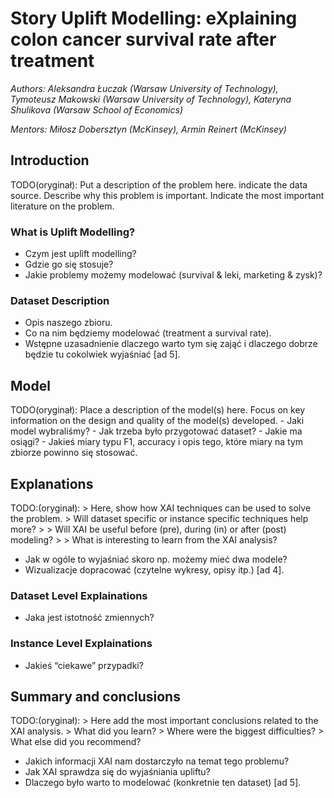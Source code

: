 # Story Uplift Modelling: eXplaining colon cancer survival rate after treatment {#story-uplift-modelling}

*Authors: Aleksandra Łuczak (Warsaw University of Technology), Tymoteusz Makowski (Warsaw University of Technology), Kateryna Shulikova (Warsaw School of Economics)*

*Mentors: Miłosz Dobersztyn (McKinsey), Armin Reinert (McKinsey)*

## Introduction 
TODO(oryginał): Put a description of the problem here. indicate the data source. Describe why this problem is important. Indicate the most important literature on the problem.

### What is Uplift Modelling?
 - Czym jest uplift modelling?
 - Gdzie go się stosuje?
 - Jakie problemy możemy modelować (survival & leki, marketing & zysk)?

### Dataset Description
 - Opis naszego zbioru.
 - Co na nim będziemy modelować (treatment a survival rate).
 - Wstępne uzasadnienie dlaczego warto tym się zająć i dlaczego dobrze będzie tu cokolwiek wyjaśniać [ad 5].


## Model 
TODO(oryginał): Place a description of the model(s) here. Focus on key information on the design and quality of the model(s) developed.
 - Jaki model wybraliśmy?
 - Jak trzeba było przygotować dataset?
 - Jakie ma osiągi?
 - Jakieś miary typu F1, accuracy i opis tego, które miary na tym zbiorze powinno się stosować.


## Explanations
TODO:(oryginał):
> Here, show how XAI techniques can be used to solve the problem.
> Will dataset specific or instance specific techniques help more?
>
> Will XAI be useful before (pre), during (in) or after (post) modeling?
>
> What is interesting to learn from the XAI analysis?

 - Jak w ogóle to wyjaśniać skoro np. możemy mieć dwa modele?
 - Wizualizacje dopracować (czytelne wykresy, opisy itp.) [ad 4].

### Dataset Level Explainations
 - Jaka jest istotność zmiennych?

### Instance Level Explainations
 - Jakieś "ciekawe" przypadki?


## Summary and conclusions 
TODO:(oryginał):
> Here add the most important conclusions related to the XAI analysis.
> What did you learn? 
> Where were the biggest difficulties?
> What else did you recommend?

 - Jakich informacji XAI nam dostarczyło na temat tego problemu?
 - Jak XAI sprawdza się do wyjaśniania upliftu?
 - Dlaczego było warto to modelować (konkretnie ten dataset) [ad 5].

